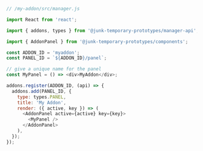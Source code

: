```js
// /my-addon/src/manager.js

import React from 'react';

import { addons, types } from '@junk-temporary-prototypes/manager-api';

import { AddonPanel } from '@junk-temporary-prototypes/components';

const ADDON_ID = 'myaddon';
const PANEL_ID = `${ADDON_ID}/panel`;

// give a unique name for the panel
const MyPanel = () => <div>MyAddon</div>;

addons.register(ADDON_ID, (api) => {
  addons.add(PANEL_ID, {
    type: types.PANEL,
    title: 'My Addon',
    render: ({ active, key }) => (
      <AddonPanel active={active} key={key}>
        <MyPanel />
      </AddonPanel>
    ),
  });
});
```
